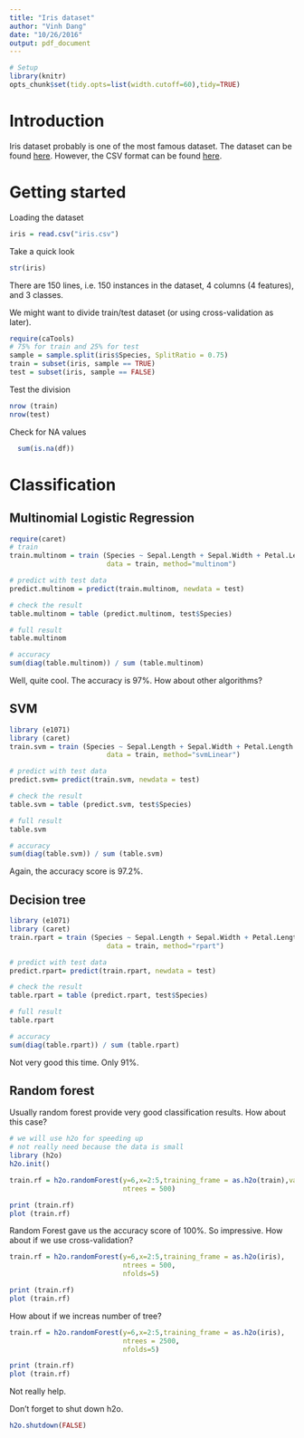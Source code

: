 ```yaml
---
title: "Iris dataset"
author: "Vinh Dang"
date: "10/26/2016"
output: pdf_document
---
```


```r
# Setup
library(knitr)
opts_chunk$set(tidy.opts=list(width.cutoff=60),tidy=TRUE)
```

# Introduction

Iris dataset probably is one of the most famous dataset. The dataset can be found [here](https://archive.ics.uci.edu/ml/datasets/Iris). However, the CSV format can be found [here](https://vincentarelbundock.github.io/Rdatasets/datasets.html).

# Getting started

Loading the dataset

```r
iris = read.csv("iris.csv")
```

Take a quick look

```r
str(iris)
```

There are 150 lines, i.e. 150 instances in the dataset, 4 columns (4 features), and 3 classes.

We might want to divide train/test dataset (or using cross-validation as later).

```r
require(caTools)
# 75% for train and 25% for test
sample = sample.split(iris$Species, SplitRatio = 0.75)
train = subset(iris, sample == TRUE)
test = subset(iris, sample == FALSE)
```

Test the division
```r
nrow (train)
nrow(test)
```

Check for NA values

```r
  sum(is.na(df))
```

# Classification

## Multinomial Logistic Regression

```r
require(caret)
# train
train.multinom = train (Species ~ Sepal.Length + Sepal.Width + Petal.Length + Petal.Width,
                        data = train, method="multinom")
```

```r
# predict with test data
predict.multinom = predict(train.multinom, newdata = test)

# check the result
table.multinom = table (predict.multinom, test$Species)

# full result
table.multinom

# accuracy
sum(diag(table.multinom)) / sum (table.multinom)
```

Well, quite cool. The accuracy is 97%. How about other algorithms?

## SVM

```r
library (e1071)
library (caret)
train.svm = train (Species ~ Sepal.Length + Sepal.Width + Petal.Length + Petal.Width,
                        data = train, method="svmLinear")
```

```r
# predict with test data
predict.svm= predict(train.svm, newdata = test)

# check the result
table.svm = table (predict.svm, test$Species)

# full result
table.svm

# accuracy
sum(diag(table.svm)) / sum (table.svm)
```

Again, the accuracy score is 97.2%.

## Decision tree

```r
library (e1071)
library (caret)
train.rpart = train (Species ~ Sepal.Length + Sepal.Width + Petal.Length + Petal.Width,
                        data = train, method="rpart")
```

```r
# predict with test data
predict.rpart= predict(train.rpart, newdata = test)

# check the result
table.rpart = table (predict.rpart, test$Species)

# full result
table.rpart

# accuracy
sum(diag(table.rpart)) / sum (table.rpart)
```

Not very good this time. Only 91%.

## Random forest

Usually random forest provide very good classification results. How about this case?

```r
# we will use h2o for speeding up
# not really need because the data is small
library (h2o)
h2o.init()

train.rf = h2o.randomForest(y=6,x=2:5,training_frame = as.h2o(train),validation_frame = as.h2o(test),
                            ntrees = 500)
```

```r
print (train.rf)
plot (train.rf)


```

Random Forest gave us the accuracy score of 100%. So impressive. How about if we use cross-validation?

```r
train.rf = h2o.randomForest(y=6,x=2:5,training_frame = as.h2o(iris),
                            ntrees = 500,
                            nfolds=5)
```

```r
print (train.rf)
plot (train.rf)
```

How about if we increas number of tree?

```r
train.rf = h2o.randomForest(y=6,x=2:5,training_frame = as.h2o(iris),
                            ntrees = 2500,
                            nfolds=5)
```

```r
print (train.rf)
plot (train.rf)
```

Not really help.

Don't forget to shut down h2o.
```r
h2o.shutdown(FALSE)
```